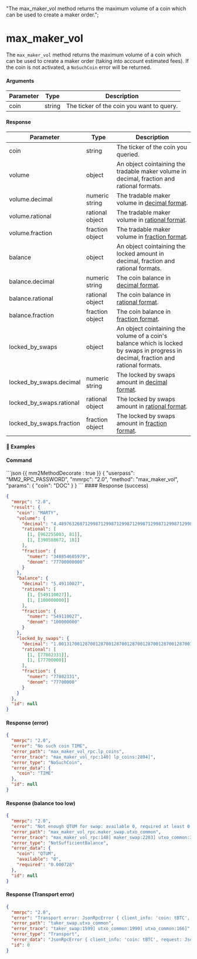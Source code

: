   "The max_maker_vol method returns the maximum volume of a coin which can be used to create a maker order.";

# max\_maker\_vol

The `max_maker_vol` method returns the maximum volume of a coin which can be used to create a maker order (taking into account estimated fees). If the coin is not activated, a `NoSuchCoin` error will be returned.

#### Arguments

| Parameter | Type   | Description                               |
| --------- | ------ | ----------------------------------------- |
| coin      | string | The ticker of the coin you want to query. |

#### Response

| Parameter                  | Type            | Description                                                                                                                          |
| -------------------------- | --------------- | ------------------------------------------------------------------------------------------------------------------------------------ |
| coin                       | string          | The ticker of the coin you queried.                                                                                                  |
| volume                     | object          | An object cointaining the tradable maker volume in decimal, fraction and rational formats.                                           |
| volume.decimal             | numeric string  | The tradable maker volume in [decimal format](https://www.mathsisfun.com/definitions/decimal.html).                                  |
| volume.rational            | rational object | The tradable maker volume in [rational format](/atomicdex/api/legacy/rational_number_note/).                                         |
| volume.fraction            | fraction object | The tradable maker volume in [fraction format](https://www.mathsisfun.com/definitions/fraction.html).                                |
| balance                    | object          | An object cointaining the locked amount in decimal, fraction and rational formats.                                                   |
| balance.decimal            | numeric string  | The coin balance in [decimal format](https://www.mathsisfun.com/definitions/decimal.html).                                           |
| balance.rational           | rational object | The coin balance in [rational format](/atomicdex/api/legacy/rational_number_note/).                                                  |
| balance.fraction           | fraction object | The coin balance in [fraction format](https://www.mathsisfun.com/definitions/fraction.html).                                         |
| locked\_by\_swaps          | object          | An object cointaining the volume of a coin's balance which is locked by swaps in progress in decimal, fraction and rational formats. |
| locked\_by\_swaps.decimal  | numeric string  | The locked by swaps amount in [decimal format](https://www.mathsisfun.com/definitions/decimal.html).                                 |
| locked\_by\_swaps.rational | rational object | The locked by swaps amount in [rational format](/atomicdex/api/legacy/rational_number_note/).                                        |
| locked\_by\_swaps.fraction | fraction object | The locked by swaps amount in [fraction format](https://www.mathsisfun.com/definitions/fraction.html).                               |

#### 📌 Examples

#### Command

<CodeGroup title="" tag="POST" label="max_maker_vol">
  ```json {{ mm2MethodDecorate : true }}
  {
    "userpass": "MM2_RPC_PASSWORD",
    "mmrpc": "2.0",
    "method": "max_maker_vol",
    "params": {
      "coin": "DOC"
    }
  }
  ```
</CodeGroup>

<CollapsibleSection expandedText="Hide Response" collapsedText="Show Response">
  #### Response (success)

  ```json
  {
    "mmrpc": "2.0",
    "result": {
      "coin": "MARTY",
      "volume": {
        "decimal": "4.489763268712998712998712998712998712998712998712998712998712998712998712998712998712998712998712999",
        "rational": [
          [1, [962255003, 81]],
          [1, [390588672, 18]]
        ],
        "fraction": {
          "numer": "348854605979",
          "denom": "77700000000"
        }
      },
      "balance": {
        "decimal": "5.49110027",
        "rational": [
          [1, [549110027]],
          [1, [100000000]]
        ],
        "fraction": {
          "numer": "549110027",
          "denom": "100000000"
        }
      },
      "locked_by_swaps": {
        "decimal": "1.001317001287001287001287001287001287001287001287001287001287001287001287001287001287001287001287001",
        "rational": [
          [1, [77802331]],
          [1, [77700000]]
        ],
        "fraction": {
          "numer": "77802331",
          "denom": "77700000"
        }
      }
    },
    "id": null
  }
  ```

  #### Response (error)

  ```json
  {
    "mmrpc": "2.0",
    "error": "No such coin TIME",
    "error_path": "max_maker_vol_rpc.lp_coins",
    "error_trace": "max_maker_vol_rpc:140] lp_coins:2894]",
    "error_type": "NoSuchCoin",
    "error_data": {
      "coin": "TIME"
    },
    "id": null
  }
  ```

  #### Response (balance too low)

  ```json
  {
    "mmrpc": "2.0",
    "error": "Not enough QTUM for swap: available 0, required at least 0.000728, locked by swaps None",
    "error_path": "max_maker_vol_rpc.maker_swap.utxo_common",
    "error_trace": "max_maker_vol_rpc:148] maker_swap:2203] utxo_common:3327] utxo_common:892]",
    "error_type": "NotSufficientBalance",
    "error_data": {
      "coin": "QTUM",
      "available": "0",
      "required": "0.000728"
    },
    "id": null
  }
  ```

  #### Response (Transport error)

  ```json
  {
    "mmrpc": "2.0",
    "error": "Transport error: JsonRpcError { client_info: 'coin: tBTC', request: JsonRpcRequest { jsonrpc: '2.0', id: '31', method: 'blockchain.estimatefee', params: [Number(1), String('ECONOMICAL')] }, error: Transport('rpc_clients:1237] rpc_clients:1239] ['rpc_clients:2047] common:1385] future timed out']') }",
    "error_path": "taker_swap.utxo_common",
    "error_trace": "taker_swap:1599] utxo_common:1990] utxo_common:166]",
    "error_type": "Transport",
    "error_data": "JsonRpcError { client_info: 'coin: tBTC', request: JsonRpcRequest { jsonrpc: '2.0', id: '31', method: 'blockchain.estimatefee', params: [Number(1), String('ECONOMICAL')] }, error: Transport('rpc_clients:1237] rpc_clients:1239] ['rpc_clients:2047] common:1385] future timed out']') }",
    "id": 0
  }
  ```
</CollapsibleSection>
